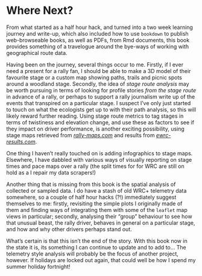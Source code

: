 # Where Next?

From what started as a half hour hack, and turned into a two week learning journey and write-up, which also included how to use `bookdown` to publish web-browseable books, as well as PDFs, from Rmd documents, this book provides something of a travelogue around the bye-ways of working with geographical route data.

Having been on the journey, several things occur to me. Firstly, if I ever need a present for a rally fan, I should be able to make a 3D model of their favourite stage or a custom map showing paths, trails and picnic spots around a woodland stage. Secondly, the idea of *stage route analysis* may be worth pursuing in terms of looking for profile stories *from the stage route* in advance of a rally, or perhaps to support a rally journalism write up of the events that transpired on a particular stage. I suspect I've only just started to touch on what the ecologists get up to with their path analysis, so this will likely reward further reading. Using stage route metrics to tag stages in terms of twistiness and elevation change, and use these as factors to see if they impact on driver performance, is another exciting possibility, using stage maps retrieved from [*rally-maps.com*](https://www.rally-maps.com/home) and results from [*ewrc-results.com*](https://www.ewrc-results.com/).

One thing I haven't really touched on is adding infographics to stage maps. Elsewhere, I have dabbled with various ways of visually reporting on stage times and pace maps over a rally (the split times for for WRC are still on hold as a I repair my data scrapers!)

Another thing that is missing from this book is the spatial analysis of collected or sampled data. I do have a stash of old WRC+ telemetry data somewhere, so a couple of half hour hacks (?!) immediately suggest themselves to me: firstly, revisiting the simple plots I originally made of them and finding ways of integrating them with some of the `leaflet` map views in particular; secondly, analysing their "group" behaviour to see how that unusual beast, the rally driver, behaves in general on a particular stage, and how and why other drivers perhaps stand out.

What's certain is that this isn't the end of the story. With this book now in the state it is, its something I can continue to update and to add to... The telemetry style analysis will probably be the focus of another project, however. If holidays are locked out again, that could well be how I spend my  summer holiday fortnight!